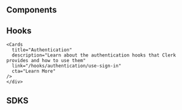 
<Hero/>
<div className="container mx-auto my-4">
  <div className="grid grid-cols-1 gap-6 md:grid-cols-2">
    <Cards
      title="Next.js Stable"
      description="Learn how to use Clerk to quickly and easily add secure authentication and user management to your Next.js application."
      link="/quickstarts/nextjs/stable"
      cta="Get Started"
    />
    <Cards
      title="Next.js App Router"
      description="Learn how to use Clerk to quickly and easily add secure authentication and user management to your Next.js using RSC."
      link="/quickstarts/nextjs/app-router"
      cta="Get Started"
    />
    <Cards
      title="React"
      description="Learn how to use Clerk to quickly and easily add secure authentication and user management to your React application."
      link="/quickstarts/react"
      cta="Get Started"
    />
    <Cards
      title="Remix"
      description="Learn how to use Clerk to quickly and easily add secure authentication and user management to your Remix application."
      link="/quickstarts/remix"
      cta="Get Started"
    />
    <Cards
      title="Expo"
      description="Learn how to use Clerk to add secure authentication and user management to your Expo application using custom flows."
      link="/quickstarts/expo"
      cta="Get Started"
    />
    <Cards
      title="RedwoodJS"
      description="Learn how to use Clerk to add secure authentication and user management to your RedwoodJS application"
      link="/quickstarts/redwood"
      cta="Get Started"
    />
  </div>
</div>

## Components

<div className="container mx-auto my-4">
  <div className="grid grid-cols-1 gap-6 md:grid-cols-2">
    <Cards
      title="Authentication"
      description="Learn about the authentication components that Clerk provides and how to use them."
      link="/components/authentication/sign-in"
      cta="Learn More"
    />
    <Cards
      title="User Management"
      description="Learn about the user management components that Clerk provides and how to use them."
      link="/components/user-management/signed-in"
      cta="Learn More"
    />
    <Cards
      title="Organization Management"
      description="Learn about the organization management components that Clerk provides and how to use them."
      link="/components/organization-management/create-organization"
      cta="Learn More"
    />
    <Cards
      title="Customization & Localization"
      description="Learn how to customize and localize the Clerk components."
      link="/components/customization/appearance"
      cta="Learn More"
    />
  </div>
</div>

## Hooks

<div className="container mx-auto my-4">
  <div className="grid grid-cols-1 gap-6 md:grid-cols-2">
    <Cards
      title="User Management"
      description="Learn about the user management hooks that Clerk provides and how to use them."
      link="/hooks/user-management/use-user"
      cta="Learn More"
    />

    <Cards
      title="Authentication"
      description="Learn about the authentication hooks that Clerk provides and how to use them"
      link="/hooks/authentication/use-sign-in"
      cta="Learn More"
    />
    </div>

</div>

## SDKS

<div className="container mx-auto my-4">
  <div className="grid grid-cols-1 gap-6 md:grid-cols-2">
    <Cards
      title="Next.js"
      description="Learn about the Next.js SDK that Clerk provides and it's unique features."
      link="/sdk/next/get-auth"
      cta="Learn More"
    />
    <Cards
      title="Shared"
      description="Learn about Clerk SDK methods that are shared across each framework."
      link="/sdk/shared/use-auth"
      cta="Learn More"
    />
  </div>
</div>
